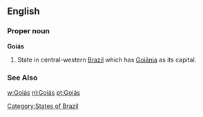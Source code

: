 ==English==

===Proper noun===
'''Goiás'''

#State in central-western [[Brazil]] which has [[Goiânia]] as its capital.
===See Also===
[[w:Goiás]]
[[Category:States of Brazil]]
[[nl:Goiás]]
[[pt:Goiás]]
